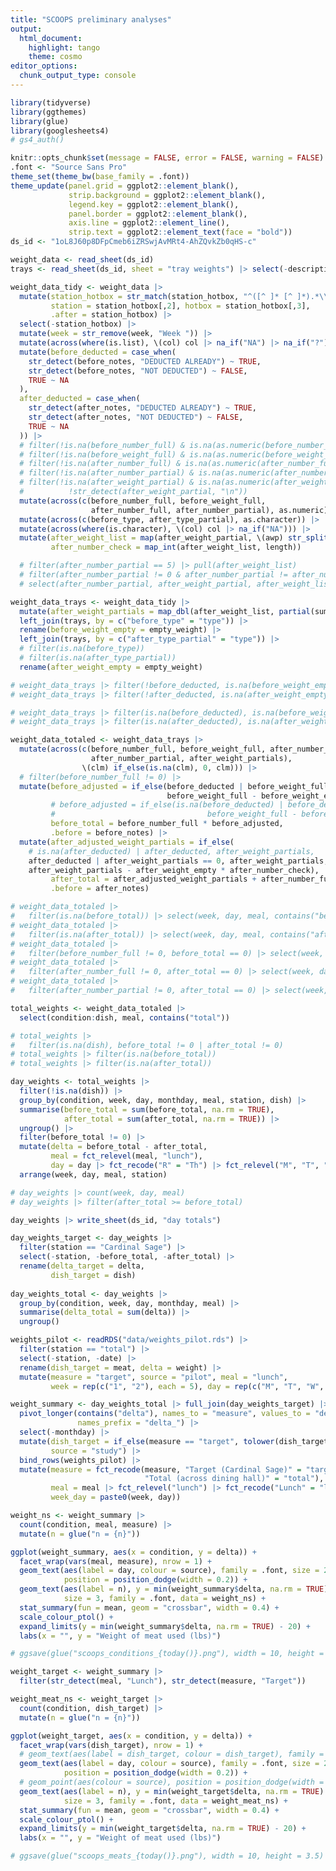 ```yaml
---
title: "SCOOPS preliminary analyses"
output: 
  html_document: 
    highlight: tango
    theme: cosmo
editor_options: 
  chunk_output_type: console
---
```


```r
library(tidyverse)
library(ggthemes)
library(glue)
library(googlesheets4)
# gs4_auth()

knitr::opts_chunk$set(message = FALSE, error = FALSE, warning = FALSE)
.font <- "Source Sans Pro"
theme_set(theme_bw(base_family = .font))
theme_update(panel.grid = ggplot2::element_blank(),
             strip.background = ggplot2::element_blank(),
             legend.key = ggplot2::element_blank(),
             panel.border = ggplot2::element_blank(),
             axis.line = ggplot2::element_line(),
             strip.text = ggplot2::element_text(face = "bold"))
ds_id <- "1oL8J60p8DFpCmeb6iZRSwjAvMRt4-AhZQvkZb0qHS-c"
```

```r
weight_data <- read_sheet(ds_id)
trays <- read_sheet(ds_id, sheet = "tray weights") |> select(-description)

weight_data_tidy <- weight_data |>
  mutate(station_hotbox = str_match(station_hotbox, "^([^ ]* [^ ]*).*\\((.*)\\)"),
         station = station_hotbox[,2], hotbox = station_hotbox[,3],
         .after = station_hotbox) |>
  select(-station_hotbox) |>
  mutate(week = str_remove(week, "Week ")) |>
  mutate(across(where(is.list), \(col) col |> na_if("NA") |> na_if("?"))) |>
  mutate(before_deducted = case_when(
    str_detect(before_notes, "DEDUCTED ALREADY") ~ TRUE,
    str_detect(before_notes, "NOT DEDUCTED") ~ FALSE,
    TRUE ~ NA
  ),
  after_deducted = case_when(
    str_detect(after_notes, "DEDUCTED ALREADY") ~ TRUE,
    str_detect(after_notes, "NOT DEDUCTED") ~ FALSE,
    TRUE ~ NA
  )) |>
  # filter(!is.na(before_number_full) & is.na(as.numeric(before_number_full)))
  # filter(!is.na(before_weight_full) & is.na(as.numeric(before_weight_full)))
  # filter(!is.na(after_number_full) & is.na(as.numeric(after_number_full)))
  # filter(!is.na(after_number_partial) & is.na(as.numeric(after_number_partial)))
  # filter(!is.na(after_weight_partial) & is.na(as.numeric(after_weight_partial)) &
  #          !str_detect(after_weight_partial, "\n"))
  mutate(across(c(before_number_full, before_weight_full,
                  after_number_full, after_number_partial), as.numeric)) |>
  mutate(across(c(before_type, after_type_partial), as.character)) |>
  mutate(across(where(is.character), \(col) col |> na_if("NA"))) |>
  mutate(after_weight_list = map(after_weight_partial, \(awp) str_split(awp, "\\n") |> unlist() |> as.double()),
         after_number_check = map_int(after_weight_list, length))

  # filter(after_number_partial == 5) |> pull(after_weight_list)
  # filter(after_number_partial != 0 & after_number_partial != after_number_check) |>
  # select(after_number_partial, after_weight_partial, after_weight_list, after_number_check)

weight_data_trays <- weight_data_tidy |>
  mutate(after_weight_partials = map_dbl(after_weight_list, partial(sum, na.rm = TRUE))) |>
  left_join(trays, by = c("before_type" = "type")) |>
  rename(before_weight_empty = empty_weight) |>
  left_join(trays, by = c("after_type_partial" = "type")) |>
  # filter(is.na(before_type))
  # filter(is.na(after_type_partial))
  rename(after_weight_empty = empty_weight)

# weight_data_trays |> filter(!before_deducted, is.na(before_weight_empty))
# weight_data_trays |> filter(!after_deducted, is.na(after_weight_empty))

# weight_data_trays |> filter(is.na(before_deducted), is.na(before_weight_empty), before_weight_full != 0)
# weight_data_trays |> filter(is.na(after_deducted), is.na(after_weight_empty), after_weight_partials != 0)

weight_data_totaled <- weight_data_trays |>
  mutate(across(c(before_number_full, before_weight_full, after_number_full,
                  after_number_partial, after_weight_partials),
                \(clm) if_else(is.na(clm), 0, clm))) |>
  # filter(before_number_full != 0) |>
  mutate(before_adjusted = if_else(before_deducted | before_weight_full == 0, before_weight_full,
                                   before_weight_full - before_weight_empty),
         # before_adjusted = if_else(is.na(before_deducted) | before_deducted, before_weight_full,
         #                                  before_weight_full - before_weight_empty),
         before_total = before_number_full * before_adjusted,
         .before = before_notes) |>
  mutate(after_adjusted_weight_partials = if_else(
    # is.na(after_deducted) | after_deducted, after_weight_partials,
    after_deducted | after_weight_partials == 0, after_weight_partials,
    after_weight_partials - after_weight_empty * after_number_check),
         after_total = after_adjusted_weight_partials + after_number_full * before_adjusted,
         .before = after_notes)

# weight_data_totaled |>
#   filter(is.na(before_total)) |> select(week, day, meal, contains("before"))
# weight_data_totaled |>
#   filter(is.na(after_total)) |> select(week, day, meal, contains("after"))
# weight_data_totaled |>
#   filter(before_number_full != 0, before_total == 0) |> select(week, day, meal, contains("before"))
# weight_data_totaled |>
#   filter(after_number_full != 0, after_total == 0) |> select(week, day, meal, contains("after"))
# weight_data_totaled |>
#   filter(after_number_partial != 0, after_total == 0) |> select(week, day, meal, contains("after"))

total_weights <- weight_data_totaled |>
  select(condition:dish, meal, contains("total"))

# total_weights |>
#   filter(is.na(dish), before_total != 0 | after_total != 0)
# total_weights |> filter(is.na(before_total))
# total_weights |> filter(is.na(after_total))

day_weights <- total_weights |>
  filter(!is.na(dish)) |>
  group_by(condition, week, day, monthday, meal, station, dish) |>
  summarise(before_total = sum(before_total, na.rm = TRUE),
            after_total = sum(after_total, na.rm = TRUE)) |>
  ungroup() |>
  filter(before_total != 0) |>
  mutate(delta = before_total - after_total,
         meal = fct_relevel(meal, "lunch"),
         day = day |> fct_recode("R" = "Th") |> fct_relevel("M", "T", "W", "R", "F")) |>
  arrange(week, day, meal, station)

# day_weights |> count(week, day, meal)
# day_weights |> filter(after_total >= before_total)

day_weights |> write_sheet(ds_id, "day totals")
```

```r
day_weights_target <- day_weights |>
  filter(station == "Cardinal Sage") |>
  select(-station, -before_total, -after_total) |>
  rename(delta_target = delta,
         dish_target = dish)
  
day_weights_total <- day_weights |>
  group_by(condition, week, day, monthday, meal) |>
  summarise(delta_total = sum(delta)) |>
  ungroup()

weights_pilot <- readRDS("data/weights_pilot.rds") |>
  filter(station == "total") |>
  select(-station, -date) |>
  rename(dish_target = meat, delta = weight) |>
  mutate(measure = "target", source = "pilot", meal = "lunch",
         week = rep(c("1", "2"), each = 5), day = rep(c("M", "T", "W", "R", "F"), 2))

weight_summary <- day_weights_total |> full_join(day_weights_target) |>
  pivot_longer(contains("delta"), names_to = "measure", values_to = "delta",
               names_prefix = "delta_") |>
  select(-monthday) |>
  mutate(dish_target = if_else(measure == "target", tolower(dish_target), as.character(NA)),
         source = "study") |>
  bind_rows(weights_pilot) |>
  mutate(measure = fct_recode(measure, "Target (Cardinal Sage)" = "target",
                              "Total (across dining hall)" = "total"),
         meal = meal |> fct_relevel("lunch") |> fct_recode("Lunch" = "lunch", "Dinner" = "dinner"),
         week_day = paste0(week, day))

weight_ns <- weight_summary |>
  count(condition, meal, measure) |>
  mutate(n = glue("n = {n}"))

ggplot(weight_summary, aes(x = condition, y = delta)) +
  facet_wrap(vars(meal, measure), nrow = 1) +
  geom_text(aes(label = day, colour = source), family = .font, size = 2,
            position = position_dodge(width = 0.2)) +
  geom_text(aes(label = n), y = min(weight_summary$delta, na.rm = TRUE) - 20,
            size = 3, family = .font, data = weight_ns) +
  stat_summary(fun = mean, geom = "crossbar", width = 0.4) +
  scale_colour_ptol() +
  expand_limits(y = min(weight_summary$delta, na.rm = TRUE) - 20) +
  labs(x = "", y = "Weight of meat used (lbs)")

# ggsave(glue("scoops_conditions_{today()}.png"), width = 10, height = 3.5)
```

```r
weight_target <- weight_summary |>
  filter(str_detect(meal, "Lunch"), str_detect(measure, "Target"))

weight_meat_ns <- weight_target |>
  count(condition, dish_target) |>
  mutate(n = glue("n = {n}"))

ggplot(weight_target, aes(x = condition, y = delta)) +
  facet_wrap(vars(dish_target), nrow = 1) +
  # geom_text(aes(label = dish_target, colour = dish_target), family = .font, size = 2.5) +
  geom_text(aes(label = day, colour = source), family = .font, size = 2.5,
            position = position_dodge(width = 0.2)) +
  # geom_point(aes(colour = source), position = position_dodge(width = 0.2)) +
  geom_text(aes(label = n), y = min(weight_target$delta, na.rm = TRUE) - 20,
            size = 3, family = .font, data = weight_meat_ns) +
  stat_summary(fun = mean, geom = "crossbar", width = 0.4) +
  scale_colour_ptol() +
  expand_limits(y = min(weight_target$delta, na.rm = TRUE) - 20) +
  labs(x = "", y = "Weight of meat used (lbs)")

# ggsave(glue("scoops_meats_{today()}.png"), width = 10, height = 3.5)
```
